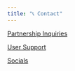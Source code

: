 ```yaml
---
title: "📞 Contact"
---
```


[Partnership Inquiries](/contact/partnership-inquiries)

[User Support](/contact/user-support)

[Socials](/contact/socials)